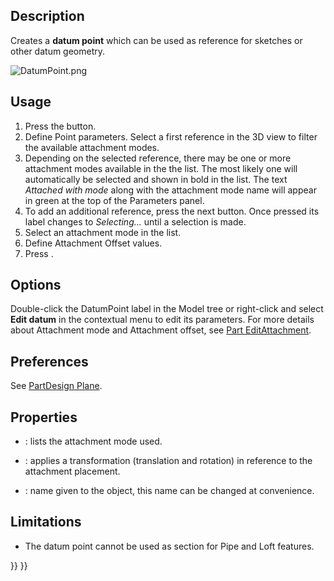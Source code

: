 <languages/>
<translate>

<!--T:14-->
{{Docnav
|[[PartDesign_Line|Create a datum line]]
|[[PartDesign_CoordinateSystem|Create a local coordinate system]]
|[[PartDesign_Workbench|PartDesign]]
|IconL=PartDesign_Line.svg‎
|IconR=PartDesign_CoordinateSystem.svg
|IconC=Workbench_PartDesign.svg
}}

<!--T:1-->
{{GuiCommand
|Name=PartDesign Point
|MenuLocation=Part Design → Create a datum → Create a datum point
|Workbenches=[[PartDesign_Workbench|PartDesign]]
|Version=0.17
|SeeAlso=[[PartDesign_Line|PartDesign Line]], [[PartDesign_Plane|PartDesign Plane]]
}}

==Description== <!--T:2-->

<!--T:3-->
Creates a '''datum point''' which can be used as reference for sketches or other datum geometry.

</translate>
[[File:DatumPoint.png]]
<translate>
<!--T:5-->
{{Caption|A datum point attached to a sphere with an attachment offset of {{Value|2}} in the Z direction.}}

==Usage== <!--T:6-->

<!--T:7-->
# Press the {{Button|[[Image:PartDesign_Point.svg|24px]] '''Create a datum point'''}} button.
# Define Point parameters. Select a first reference in the 3D view to filter the available attachment modes.
# Depending on the selected reference, there may be one or more attachment modes available in the the list. The most likely one will automatically be selected and shown in bold in the list. The text ''Attached with mode'' along with the attachment mode name will appear in green at the top of the Parameters panel.
# To add an additional reference, press the next {{Button|Reference}} button. Once pressed its label changes to ''Selecting...'' until a selection is made.
# Select an attachment mode in the list.
# Define Attachment Offset values.
# Press {{Button|OK}}.

==Options== <!--T:8-->

<!--T:9-->
Double-click the DatumPoint label in the Model tree or right-click and select '''Edit datum''' in the contextual menu to edit its parameters. For more details about Attachment mode and Attachment offset, see [[Part_EditAttachment|Part EditAttachment]].

==Preferences== <!--T:18-->

<!--T:19-->
See [[PartDesign_Plane#Preferences|PartDesign Plane]].

==Properties== <!--T:10-->

<!--T:11-->
* {{PropertyData|MapMode}}: lists the attachment mode used.
* {{PropertyData|Attachment Offset}}: applies a transformation (translation and rotation) in reference to the attachment placement.
* {{PropertyData|Label}}: name given to the object, this name can be changed at convenience.

==Limitations== <!--T:12-->

<!--T:13-->
* The datum point cannot be used as section for Pipe and Loft features.


<!--T:15-->
{{Docnav
|[[PartDesign_Line|Create a datum line]]
|[[PartDesign_CoordinateSystem|Create a local coordinate system]]
|[[PartDesign_Workbench|PartDesign]]
|IconL=PartDesign_Line.svg‎
|IconR=PartDesign_CoordinateSystem.svg
|IconC=Workbench_PartDesign.svg
}}

</translate>
{{PartDesign Tools navi{{#translation:}}}}
{{Userdocnavi{{#translation:}}}}